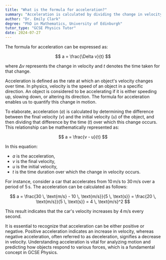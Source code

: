 ```yaml
---
title: "What is the formula for acceleration?"
summary: "Acceleration is calculated by dividing the change in velocity by the time taken."
author: "Dr. Emily Clark"
degree: "PhD in Mathematics, University of Edinburgh"
tutor_type: "GCSE Physics Tutor"
date: 2024-07-27
---
```


The formula for acceleration can be expressed as:

$$ a = \frac{\Delta v}{t} $$

where $\Delta v$ represents the change in velocity and $t$ denotes the time taken for that change.

Acceleration is defined as the rate at which an object's velocity changes over time. In physics, velocity is the speed of an object in a specific direction. An object is considered to be accelerating if it is either speeding up, slowing down, or altering its direction. The formula for acceleration enables us to quantify this change in motion.

To elaborate, acceleration ($a$) is calculated by determining the difference between the final velocity ($v$) and the initial velocity ($u$) of the object, and then dividing that difference by the time ($t$) over which this change occurs. This relationship can be mathematically represented as:

$$ a = \frac{v - u}{t} $$

In this equation:
- $a$ is the acceleration,
- $v$ is the final velocity,
- $u$ is the initial velocity,
- $t$ is the time duration over which the change in velocity occurs.

For instance, consider a car that accelerates from $10 \, \text{m/s}$ to $30 \, \text{m/s}$ over a period of $5 \, \text{s}$. The acceleration can be calculated as follows:

$$ a = \frac{30 \, \text{m/s} - 10 \, \text{m/s}}{5 \, \text{s}} = \frac{20 \, \text{m/s}}{5 \, \text{s}} = 4 \, \text{m/s}^2 $$

This result indicates that the car's velocity increases by $4 \, \text{m/s}$ every second.

It is essential to recognize that acceleration can be either positive or negative. Positive acceleration indicates an increase in velocity, whereas negative acceleration, often referred to as deceleration, signifies a decrease in velocity. Understanding acceleration is vital for analyzing motion and predicting how objects respond to various forces, which is a fundamental concept in GCSE Physics.
    
